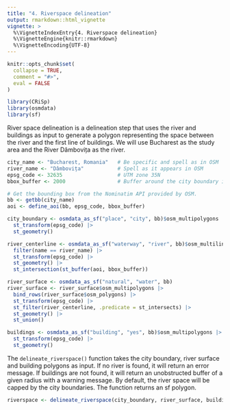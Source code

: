 ```yaml
---
title: "4. Riverspace delineation"
output: rmarkdown::html_vignette
vignette: >
  %\VignetteIndexEntry{4. Riverspace delineation}
  %\VignetteEngine{knitr::rmarkdown}
  %\VignetteEncoding{UTF-8}
---
```


```r
knitr::opts_chunk$set(
  collapse = TRUE,
  comment = "#>",
  eval = FALSE
)
```

```r
library(CRiSp)
library(osmdata)
library(sf)
```

River space delineation is a delineation step that uses the river and buildings as input to generate a polygon representing the space between the river and the first line of buildings. We will use Bucharest as the study area and the River Dâmbovița as the river.

```r
city_name <- "Bucharest, Romania"   # Be specific and spell as in OSM
river_name <- "Dâmbovița"           # Spell as it appears in OSM
epsg_code <- 32635                  # UTM zone 35N
bbox_buffer <- 2000                 # Buffer around the city boundary in meters
```

```r
# Get the bounding box from the Nominatim API provided by OSM.
bb <- getbb(city_name)
aoi <- define_aoi(bb, epsg_code, bbox_buffer)
```

```r
city_boundary <- osmdata_as_sf("place", "city", bb)$osm_multipolygons |>
  st_transform(epsg_code) |>
  st_geometry()
```

```r
river_centerline <- osmdata_as_sf("waterway", "river", bb)$osm_multilines |>
  filter(name == river_name) |>
  st_transform(epsg_code) |>
  st_geometry() |>
  st_intersection(st_buffer(aoi, bbox_buffer))

river_surface <- osmdata_as_sf("natural", "water", bb)
river_surface <- river_surface$osm_multipolygons |>
  bind_rows(river_surface$osm_polygons) |>
  st_transform(epsg_code) |>
  st_filter(river_centerline, .predicate = st_intersects) |>
  st_geometry() |>
  st_union()
```

```r
buildings <- osmdata_as_sf("building", "yes", bb)$osm_multipolygons |>
  st_transform(epsg_code) |>
  st_geometry()
```

The `delineate_riverspace()` function takes the city boundary, river surface and building polygons as input. If no river is found, it will return an error message. If buildings are not found, it will return an unobstructed buffer of a given radius with a warning message. By default, the river space will be capped by the city boundaries. The function returns an sf polygon.

```r
riverspace <- delineate_riverspace(city_boundary, river_surface, buildings)
```


